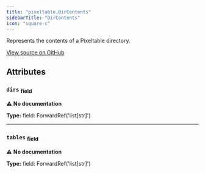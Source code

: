 ```yaml
---
title: "pixeltable.DirContents"
sidebarTitle: "DirContents"
icon: "square-c"
---
```


Represents the contents of a Pixeltable directory.


<a href="https://github.com/pixeltable/pixeltable/blob/latest/pixeltable/globals.py#L973" target="_blank">View source on GitHub</a>

## Attributes

### `dirs` <sub>field</sub>

⚠️ **No documentation**

**Type:** field: ForwardRef('list[str]')

---

### `tables` <sub>field</sub>

⚠️ **No documentation**

**Type:** field: ForwardRef('list[str]')

